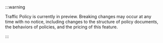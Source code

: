 :::warning

Traffic Policy is currently in preview.
Breaking changes may occur at any time with no notice, including changes to the structure of policy documents, the behaviors of policies, and the pricing of this feature.

:::

